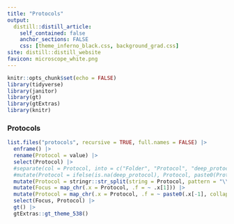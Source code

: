 ```yaml
---
title: "Protocols"
output:
  distill::distill_article:
    self_contained: false
    anchor_sections: FALSE
    css: [theme_inferno_black.css, background_grad.css]
site: distill::distill_website
favicon: microscope_white.png
---
```


```r

knitr::opts_chunk$set(echo = FALSE)
library(tidyverse)
library(janitor)
library(gt)
library(gtExtras)
library(knitr)


```
  
### Protocols

```r

list.files("protocols", recursive = TRUE, full.names = FALSE) |> 
  enframe() |> 
  rename(Protocol = value) |> 
  select(Protocol) |> 
  #separate(col = Protocol, into = c("Folder", "Protocol", "deep_protocol"), sep = "\\/") |> 
  #mutate(Protocol = ifelse(is.na(deep_protocol), Protocol, paste0(Protocol,"/",deep_protocol))) |> 
  mutate(Protocol = stringr::str_split(string = Protocol, pattern = "\\/")) |> 
  mutate(Focus = map_chr(.x = Protocol, .f = ~ .x[1])) |> 
  mutate(Protocol = map_chr(.x = Protocol, .f = ~ paste0(.x[-1], collapse = "/"))) |> 
  select(Focus, Protocol) |> 
  gt() |> 
  gtExtras::gt_theme_538()


```



 <br>

 <br>

 <br>

  